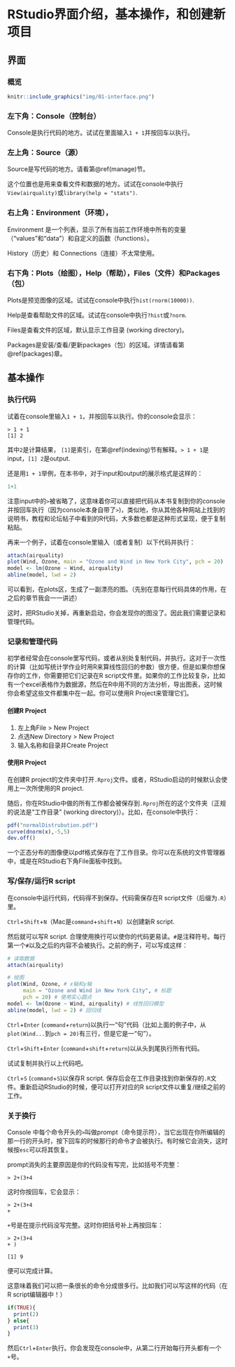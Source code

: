 # RStudio界面介绍，基本操作，和创建新项目 {#ch2}

## 界面

### 概览

```r
knitr::include_graphics("img/01-interface.png")
```

### 左下角：Console（控制台）

Console是执行代码的地方。试试在里面输入`1 + 1`并按回车以执行。

### 左上角：Source（源）

Source是写代码的地方。请看第\@ref(manage)节。

这个位置也是用来查看文件和数据的地方。试试在console中执行`View(airquality)`或`library(help = "stats")`.

### 右上角：Environment（环境），

Environment 是一个列表，显示了所有当前工作环境中所有的变量（“values”和“data”）和自定义的函数（functions）。

History（历史）和 Connections（连接）不太常使用。

### 右下角：Plots（绘图），Help（帮助），Files（文件）和Packages（包）

Plots是预览图像的区域。试试在console中执行`hist(rnorm(10000))`.

Help是查看帮助文件的区域。试试在console中执行`?hist`或`?norm`.

Files是查看文件的区域，默认显示工作目录 (working directory)。

Packages是安装/查看/更新packages（包）的区域。详情请看第\@ref(packages)章。

## 基本操作

### 执行代码

试着在console里输入`1 + 1`，并按回车以执行。你的console会显示：

```{}
> 1 + 1
[1] 2
```

其中`2`是计算结果， `[1]`是索引，在第\@ref(indexing)节有解释。`> 1 + 1`是input，`[1] 2`是output.

还是用`1 + 1`举例，在本书中，对于input和output的展示格式是这样的：

```r
1+1
```

注意input中的`>`被省略了，这意味着你可以直接把代码从本书复制到你的console并按回车执行（因为console本身自带了`>`)，类似地，你从其他各种网站上找到的说明书，教程和论坛帖子中看到的R代码，大多数也都是这种形式呈现，便于复制粘贴。

再来一个例子，试着在console里输入（或者复制）以下代码并执行：

```r
attach(airquality)
plot(Wind, Ozone, main = "Ozone and Wind in New York City", pch = 20)
model <- lm(Ozone ~ Wind, airquality)
abline(model, lwd = 2)
```

可以看到，在plots区，生成了一副漂亮的图。（先别在意每行代码具体的作用，在之后的章节我会一一讲述）

这时，把RStudio关掉，再重新启动，你会发现你的图没了。因此我们需要记录和管理代码。

### 记录和管理代码 {#manage}

初学者经常会在console里写代码，或者从别处复制代码，并执行。这对于一次性的计算（比如写统计学作业时用R来算线性回归的参数）很方便，但是如果你想保存你的工作，你需要把它们记录在R script文件里。如果你的工作比较复杂，比如有一个excel表格作为数据源，然后在R中用不同的方法分析，导出图表，这时候你会希望这些文件都集中在一起。你可以使用R Project来管理它们。

#### 创建R Project

1. 左上角File > New Project
2. 点选New Directory > New Project 
3. 输入名称和目录并Create Project

#### 使用R Project

在创建R project的文件夹中打开`.Rproj`文件。或者，RStudio启动的时候默认会使用上一次所使用的R project. 

随后，你在RStudio中做的所有工作都会被保存到`.Rproj`所在的这个文件夹（正规的说法是“工作目录” (working directory)）。比如，在console中执行：

```r
pdf("normalDistrubution.pdf")
curve(dnorm(x),-5,5)
dev.off()
```

一个正态分布的图像便以pdf格式保存在了工作目录。你可以在系统的文件管理器中，或是在RStudio右下角File面板中找到。

### 写/保存/运行R script

在console中运行代码，代码得不到保存。代码需保存在R script文件（后缀为`.R`）里。

`Ctrl`+`Shift`+`N`（Mac是`command`+`shift`+`N`）以创建新R script. 

然后就可以写R script. 合理使用换行可以使你的代码更易读。`#`是注释符号。每行第一个`#`以及之后的内容不会被执行。之前的例子，可以写成这样：

```r
# 读取数据
attach(airquality)

# 绘图
plot(Wind, Ozone, # x轴和y轴
     main = "Ozone and Wind in New York City", # 标题
     pch = 20) # 使用实心圆点
model <- lm(Ozone ~ Wind, airquality) # 线性回归模型
abline(model, lwd = 2) # 回归线
```

`Ctrl`+`Enter` (`command`+`return`)以执行一“句”代码（比如上面的例子中，从`plot(Wind...`到`pch = 20)`有三行，但是它是一“句”）。

`Ctrl`+`Shift`+`Enter` (`command`+`shift`+`return`)以从头到尾执行所有代码。

试试复制并执行以上代码吧。

`Ctrl`+`S` (`command`+`S`)以保存R script. 保存后会在工作目录找到你新保存的`.R`文件。重新启动RStudio的时候，便可以打开对应的R script文件以重复/继续之前的工作。

### 关于换行

Console 中每个命令开头的`>`叫做prompt（命令提示符），当它出现在你所编辑的那一行的开头时，按下回车的时候那行的命令才会被执行。有时候它会消失，这时候按`esc`可以将其恢复。

prompt消失的主要原因是你的代码没有写完，比如括号不完整：

```{}
> 2+(3+4
```

这时你按回车，它会显示：

```{}
> 2+(3+4
+
```

`+`号是在提示代码没写完整。这时你把括号补上再按回车：

```{}
> 2+(3+4
+ )
```

```{}
[1] 9
```

便可以完成计算。

这意味着我们可以把一条很长的命令分成很多行。比如我们可以写这样的代码（在R script编辑器中！）

```r
if(TRUE){
  print(2)
} else{
  print(3)
}
```

然后`Ctrl`+`Enter`执行。你会发现在console中，从第二行开始每行开头都有一个`+`号。
